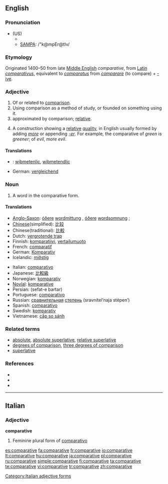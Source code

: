==English==

===Pronunciation===
* (US)
** {{IPA|/ˈkəmpɛɹətɪv/}}
** [[w:SAMPA_chart_for_English|SAMPA]]: /"k@mpEr@tIv/

===Etymology===
Originated 1400–50 from late [[Middle English]] ''comparative'', from [[Latin]] ''[[comparativus]]'', equivalent to ''[[comparatus]]'' from ''[[comparare]]'' (to compare) + [[-ive]].

===Adjective===
{{en-adj}}

# Of or related to [[comparison]].
# Using comparison as a method of study, or founded on something using it.
# approximated by comparison; [[relative]].
# {{grammar}} A construction showing a [[relative]] [[quality]], in English usually formed by adding ''[[more]]'' or appending ''[[-er]]''. For example, the comparative of ''green'' is ''greener''; of ''evil'', ''more evil''.

====Translations====
{{checktrans}}
* {{ttbc|Anglo-Saxon}}: [[wiþmetenlic]], [[wiþmetendlic]]
* German: [[vergleichend]]

===Noun===
{{wikipedia}}
{{en-noun}}

# {{grammar}} A word in the comparative form.

====Translations====
{{trans-top|word in comparative form}}
* [[Anglo-Saxon]]: [[óðer]]e [[wordmittung]] {{f}}, [[óðer]]e [[wordsomnung]] {{f}};
* [[Chinese]](simplified): [[比较]]
* Chinese(traditional): [[比較]]
* Dutch: [[vergrotende trap]] {{m}}
* Finnish: [[komparatiivi]], [[vertailumuoto]]
* French: [[comparatif]] {{m}}
* German: [[Komparativ]] {{m}}
* Icelandic: [[miðstig]] {{n}}
{{trans-mid}}
* Italian: [[comparativo]]
* Japanese: [[比較級]]
* Norwegian: [[komparativ]]
* [[Novial]]: [[komparative]]
* Persian: {{fa-Arab|[[صفت برتر]]}} (sefat-e bartar)
* Portuguese: [[comparativo]] {{m}}
* Russian: [[сравнительный|сравнительная]] [[степень]] (sravnítel’naja stépen’) {{f}}
* Spanish: [[comparativo]] {{m}}
* Swedish: [[komparativ]] {{n}}
* Vietnamese: [[cấp so sánh]]
{{trans-bottom}}

===Related terms===
* [[absolute]], [[absolute superlative]], [[relative superlative]]
* [[degrees of comparison]], [[three degrees of comparison]]
* [[superlative]]

===References===
* {{R:American Heritage 2000|comparative}}
* {{R:Dictionary.com|comparative}}
* {{R:WordNet 2003|comparative}}

----

==Italian==

===Adjective===
'''comparative''' {{f}}

# Feminine plural form of [[comparativo]]

[[Category:Italian adjective forms]]

[[es:comparative]]
[[fa:comparative]]
[[fr:comparative]]
[[io:comparative]]
[[lt:comparative]]
[[hu:comparative]]
[[ja:comparative]]
[[pl:comparative]]
[[ru:comparative]]
[[simple:comparative]]
[[fi:comparative]]
[[ta:comparative]]
[[te:comparative]]
[[vi:comparative]]
[[tr:comparative]]
[[zh:comparative]]